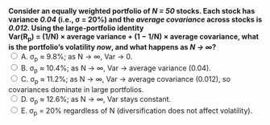 ::: {.question-block}
<form onsubmit="event.preventDefault(); checkAnswer('module3_mcq_q91')" data-correct-answer="C">
<strong style="display: block;">
Consider an equally weighted portfolio of <em>N = 50</em> stocks. 
Each stock has variance <em>0.04</em> (i.e., σ = 20%) and the <em>average covariance</em> across stocks is <em>0.012</em>. 
Using the large-portfolio identity 
<span style="white-space:nowrap;">Var(R<sub>p</sub>) = (1/N) × average variance + (1 − 1/N) × average covariance</span>, 
what is the portfolio’s volatility <em>now</em>, and what happens as <em>N → ∞</em>?
</strong>
<label><input type="radio" name="module3_mcq_q91" value="A"> A. σ<sub>p</sub> ≈ 9.8%; as N → ∞, Var → 0.</label><br>
<label><input type="radio" name="module3_mcq_q91" value="B"> B. σ<sub>p</sub> ≈ 10.4%; as N → ∞, Var → average variance (0.04).</label><br>
<label><input type="radio" name="module3_mcq_q91" value="C"> C. σ<sub>p</sub> ≈ 11.2%; as N → ∞, Var → average covariance (0.012), so covariances dominate in large portfolios.</label><br>
<label><input type="radio" name="module3_mcq_q91" value="D"> D. σ<sub>p</sub> ≈ 12.6%; as N → ∞, Var stays constant.</label><br>
<label><input type="radio" name="module3_mcq_q91" value="E"> E. σ<sub>p</sub> = 20% regardless of N (diversification does not affect volatility).</label><br>
</form>
<div id="feedback-module3_mcq_q91" class="feedback" data-status="" style="display:none;">
✅ Correct: C. 
Var = (1/50)×0.04 + (49/50)×0.012 = 0.0008 + 0.01176 = 0.01256 ⇒ σ ≈ √0.01256 ≈ **11.2%**.  
As N grows, the (1/N) term vanishes and Var → **average covariance (0.012)**, illustrating that in well-diversified portfolios the variance is mostly driven by **covariances**.
</div>
:::
